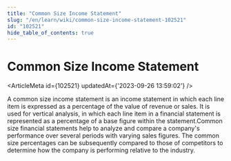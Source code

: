 ```yaml
---
title: "Common Size Income Statement"
slug: "/en/learn/wiki/common-size-income-statement-102521"
id: "102521"
hide_table_of_contents: true
---
```



# Common Size Income Statement

<ArticleMeta id={102521} updatedAt={'2023-09-26 13:59:02'} />
<div className='border-solid border-b border-t-0 my-4 border-[var(--ifm-color-gray-300)]' />

A common size income statement is an income statement in which each line item is expressed as a percentage of the value of revenue or sales. It is used for vertical analysis, in which each line item in a financial statement is represented as a percentage of a base figure within the statement.Common size financial statements help to analyze and compare a company's performance over several periods with varying sales figures. The common size percentages can be subsequently compared to those of competitors to determine how the company is performing relative to the industry.
